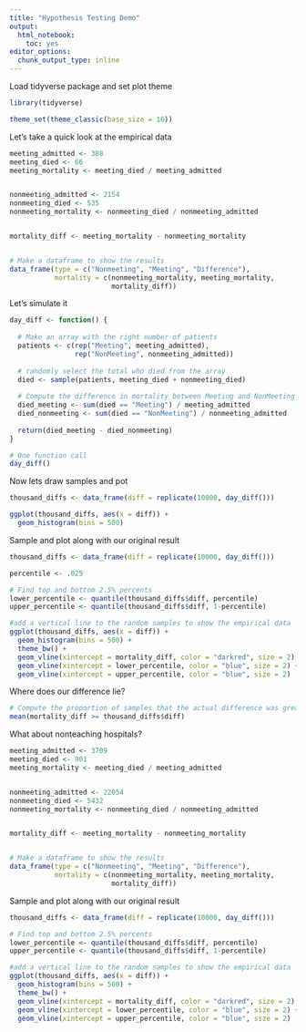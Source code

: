 ```yaml
---
title: "Hypothesis Testing Demo"
output:
  html_notebook:
    toc: yes
editor_options: 
  chunk_output_type: inline
---
```


Load tidyverse package and set plot theme
```r
library(tidyverse)

theme_set(theme_classic(base_size = 16))
```

Let's take a quick look at the empirical data
```r
meeting_admitted <- 388
meeting_died <- 66
meeting_mortality <- meeting_died / meeting_admitted


nonmeeting_admitted <- 2154
nonmeeting_died <- 535
nonmeeting_mortality <- nonmeeting_died / nonmeeting_admitted


mortality_diff <- meeting_mortality - nonmeeting_mortality


# Make a dataframe to show the results
data_frame(type = c("Nonmeeting", "Meeting", "Difference"), 
           mortality = c(nonmeeting_mortality, meeting_mortality, 
                         mortality_diff))
```

Let's simulate it

```r
day_diff <- function() {
  
  # Make an array with the right number of patients
  patients <- c(rep("Meeting", meeting_admitted), 
                rep("NonMeeting", nonmeeting_admitted))
  
  # randomly select the total who died from the array
  died <- sample(patients, meeting_died + nonmeeting_died) 
  
  # Compute the difference in mortality between Meeting and NonMeeting Days
  died_meeting <- sum(died == "Meeting") / meeting_admitted
  died_nonmeeting <- sum(died == "NonMeeting") / nonmeeting_admitted
  
  return(died_meeting - died_nonmeeting)
}

# One function call
day_diff()
```

Now lets draw samples and pot
```r
thousand_diffs <- data_frame(diff = replicate(10000, day_diff()))

ggplot(thousand_diffs, aes(x = diff)) + 
  geom_histogram(bins = 500)
```

Sample and plot along with our original result
```r
thousand_diffs <- data_frame(diff = replicate(10000, day_diff()))

percentile <- .025

# Find top and bottom 2.5% percents
lower_percentile <- quantile(thousand_diffs$diff, percentile)
upper_percentile <- quantile(thousand_diffs$diff, 1-percentile)

#add a vertical line to the random samples to show the empirical data
ggplot(thousand_diffs, aes(x = diff)) + 
  geom_histogram(bins = 500) + 
  theme_bw() +
  geom_vline(xintercept = mortality_diff, color = "darkred", size = 2) +
  geom_vline(xintercept = lower_percentile, color = "blue", size = 2) + 
  geom_vline(xintercept = upper_percentile, color = "blue", size = 2)
```

Where does our difference lie?
```r
# Compute the proportion of samples that the actual difference was greater than
mean(mortality_diff >= thousand_diffs$diff)
```

What about nonteaching hospitals?
```r
meeting_admitted <- 3709
meeting_died <- 901
meeting_mortality <- meeting_died / meeting_admitted


nonmeeting_admitted <- 22054
nonmeeting_died <- 5432
nonmeeting_mortality <- nonmeeting_died / nonmeeting_admitted


mortality_diff <- meeting_mortality - nonmeeting_mortality


# Make a dataframe to show the results
data_frame(type = c("Nonmeeting", "Meeting", "Difference"), 
           mortality = c(nonmeeting_mortality, meeting_mortality, 
                         mortality_diff))
```

Sample and plot along with our original result
```r
thousand_diffs <- data_frame(diff = replicate(10000, day_diff()))

# Find top and bottom 2.5% percents
lower_percentile <- quantile(thousand_diffs$diff, percentile)
upper_percentile <- quantile(thousand_diffs$diff, 1-percentile)

#add a vertical line to the random samples to show the empirical data
ggplot(thousand_diffs, aes(x = diff)) + 
  geom_histogram(bins = 500) + 
  theme_bw() +
  geom_vline(xintercept = mortality_diff, color = "darkred", size = 2) +
  geom_vline(xintercept = lower_percentile, color = "blue", size = 2) + 
  geom_vline(xintercept = upper_percentile, color = "blue", size = 2)

```